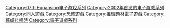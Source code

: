 {{DEFAULTSORT:Higurashi no Naku Koro ni}}
[[Category:07th_Expansion电子游戏系列|Category:07th Expansion电子游戏系列]]
[[Category:2002年首发的电子游戏系列|Category:2002年首发的电子游戏系列]]
[[Category:同人遊戲|Category:同人遊戲]]
[[Category:恐怖遊戲|Category:恐怖遊戲]]
[[Category:推理題材電子遊戲|Category:推理題材電子遊戲]]
[[Category:暮蟬悲鳴時|Category:暮蟬悲鳴時]]
[[Category:電子遊戲系列|Category:電子遊戲系列]]